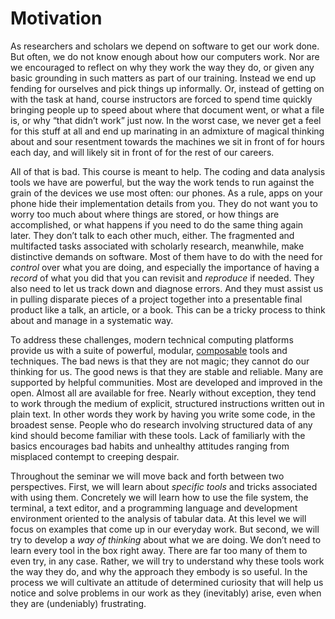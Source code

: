 # Motivation

As researchers and scholars we depend on software to get our work done. But often, we do not know enough about how our computers work. Nor are we encouraged to reflect on why they work the way they do, or given any basic grounding in such matters as part of our training. Instead we end up fending for ourselves and pick things up informally. Or, instead of getting on with the task at hand, course instructors are forced to spend time quickly bringing people up to speed about where that document went, or what a file is, or why "that didn't work" just now. In the worst case, we never get a feel for this stuff at all and end up marinating in an admixture of magical thinking about and sour resentment towards the machines we sit in front of for hours each day, and will likely sit in front of for the rest of our careers.

All of that is bad. This course is meant to help. The coding and data analysis tools we have are powerful, but the way the work tends to run against the grain of the devices we use most often: our phones. As a rule, apps on your phone hide their implementation details from you. They do not want you to worry too much about where things are stored, or how things are accomplished, or what happens if you need to do the same thing again later. They don't talk to each other much, either. The fragmented and multifacted tasks associated with scholarly research, meanwhile, make distinctive demands on software. Most of them have to do with the need for *control* over what you are doing, and especially the importance of having a *record* of what you did that you can revisit and *reproduce* if needed. They also need to let us  track down and diagnose errors. And they must assist us in pulling disparate pieces of a project together into a presentable final product like a talk, an article, or a book. This can be a tricky process to think about and manage in a systematic way.

To address these challenges, modern technical computing platforms provide us with a suite of powerful, modular, [composable](https://en.wikipedia.org/wiki/Function_composition_(computer_science)) tools and techniques. The bad news is that they are not magic; they cannot do our thinking for us. The good news is that they are stable and reliable. Many are supported by helpful communities. Most are developed and improved in the open. Almost all are available for free. Nearly without exception, they tend to work through the medium of explicit, structured instructions written out in plain text. In other words they work by having you write some code, in the broadest sense. People who do research involving structured data of any kind should become familiar with these tools. Lack of familiarly with the basics encourages bad habits and unhealthy attitudes ranging from misplaced contempt to creeping despair.

Throughout the seminar we will move back and forth between two perspectives. First, we will learn about *specific tools* and tricks associated with using them. Concretely we will learn how to use the file system, the terminal, a text editor, and a programming language and development environment oriented to the analysis of tabular data. At this level we will focus on examples that come up in our everyday work. But second, we will try to develop a *way of thinking* about what we are doing. We don't need to learn every tool in the box right away. There are far too many of them to even try, in any case. Rather, we will try to understand why these tools work the way they do, and why the approach they embody is so useful. In the process we will cultivate an attitude of determined curiosity that will help us notice and solve problems in our work as they (inevitably) arise, even when they are (undeniably) frustrating.
